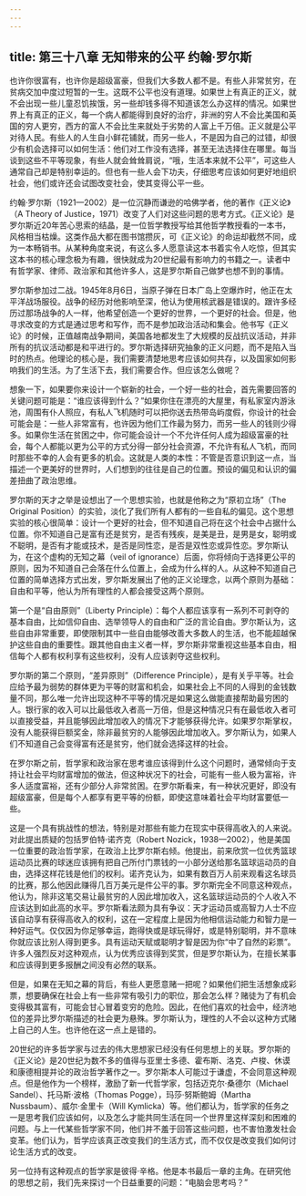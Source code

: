```yaml
---
---
---
```

title: 第三十八章 无知带来的公平 约翰·罗尔斯
---




也许你很富有，也许你是超级富豪，但我们大多数人都不是。有些人非常贫穷，在贫病交加中度过短暂的一生。这既不公平也没有道理。如果世上有真正的正义，就不会出现一些儿童忍饥挨饿，另一些却钱多得不知道该怎么办这样的情况。如果世界上有真正的正义，每一个病人都能得到良好的治疗，非洲的穷人不会比美国和英国的穷人更穷，西方的富人不会比生来就处于劣势的人富上千万倍。正义就是公平对待人民。有些人的人生自小鲜花铺就，而另一些人，不是因为自己的过错，却很少有机会选择可以如何生活：他们对工作没有选择，甚至无法选择住在哪里。每当谈到这些不平等现象，有些人就会耸耸肩说，“哦，生活本来就不公平”，可这些人通常自己却是特别幸运的。但也有一些人会下功夫，仔细思考应该如何更好地组织社会，他们或许还会试图改变社会，使其变得公平一些。

约翰·罗尔斯（1921—2002）是一位沉静而谦逊的哈佛学者，他的著作《正义论》（A Theory of Justice，1971）改变了人们对这些问题的思考方式。《正义论》是罗尔斯近20年苦心思索的结晶，是一位哲学教授写给其他哲学教授看的一本书，风格相当枯燥。这类作品大都在图书馆攒灰，可《正义论》的命运却截然不同，成为一本畅销书。从某种角度来说，有这么多人愿意读这本书着实令人吃惊，但其实这本书的核心理念极为有趣，很快就成为20世纪最有影响力的书籍之一。读者中有哲学家、律师、政治家和其他许多人，这是罗尔斯自己做梦也想不到的事情。

罗尔斯参加过二战。1945年8月6日，当原子弹在日本广岛上空爆炸时，他正在太平洋战场服役。战争的经历对他影响至深，他认为使用核武器是错误的。跟许多经历过那场战争的人一样，他希望创造一个更好的世界，一个更好的社会。但是，他寻求改变的方式是通过思考和写作，而不是参加政治活动和集会。他书写《正义论》的时候，正值越南战争期间，美国各地都发生了大规模的反战抗议活动，并非所有的抗议活动都是和平进行的。罗尔斯选择研究抽象的正义问题，而不是陷入当时的热点。他理论的核心是，我们需要清楚地思考应该如何共存，以及国家如何影响我们的生活。为了生活下去，我们需要合作。但应该怎么做呢？

想象一下，如果要你来设计一个崭新的社会，一个好一些的社会，首先需要回答的关键问题可能是：“谁应该得到什么？”如果你住在漂亮的大屋里，有私家室内游泳池，周围有仆人照应，有私人飞机随时可以把你送去热带岛屿度假，你设计的社会可能会是：一些人非常富有，也许因为他们工作最为努力，而另一些人的钱则少得多。如果你生活在贫困之中，你可能会设计一个不允许任何人成为超级富豪的社会，每个人都能以更为公平的方式分得一部分社会资源，不允许有私人飞机，而同时那些不幸的人会有更多的机会。这就是人类的本性：不管是否意识到这一点，当描述一个更美好的世界时，人们想到的往往是自己的位置。预设的偏见和认识的偏差扭曲了政治思维。

罗尔斯的天才之举是设想出了一个思想实验，也就是他称之为“原初立场”（The Original Position）的实验，淡化了我们所有人都有的一些自私的偏见。这个思想实验的核心很简单：设计一个更好的社会，但不知道自己将在这个社会中占据什么位置。你不知道自己是富有还是贫穷，是否有残疾，是美是丑，是男是女，聪明或不聪明，是否有才能或技术，是否是同性恋，是否是双性恋或异性恋。罗尔斯认为，在这个虚构的无知之幕（veil of ignorance）后面，你将倾向于选择更公平的原则，因为不知道自己会落在什么位置上，会成为什么样的人。从这种不知道自己位置的简单选择方式出发，罗尔斯发展出了他的正义论理念，以两个原则为基础：自由和平等，他认为所有理性的人都会接受这两个原则。

第一个是“自由原则”（Liberty Principle）：每个人都应该享有一系列不可剥夺的基本自由，比如信仰自由、选举领导人的自由和广泛的言论自由。罗尔斯认为，这些自由非常重要，即使限制其中一些自由能够改善大多数人的生活，也不能超越保护这些自由的重要性。跟其他自由主义者一样，罗尔斯非常重视这些基本自由，相信每个人都有权利享有这些权利，没有人应该剥夺这些权利。

罗尔斯的第二个原则，“差异原则”（Difference Principle），是有关乎平等。社会应给予最为弱势的群体更为平等的财富和机会，如果社会上不同的人得到的金钱数量不同，那么唯一允许出现这种不平等的情况是如果这么做能直接帮助最穷困的人。银行家的收入可以比最低收入者高一万倍，但是这种情况只有在最低收入者可以直接受益，并且能够因此增加收入的情况下才能够获得允许。如果罗尔斯掌权，没有人能获得巨额奖金，除非最贫穷的人能够因此增加收入。罗尔斯认为，如果人们不知道自己会变得富有还是贫穷，他们就会选择这样的社会。

在罗尔斯之前，哲学家和政治家在思考谁应该得到什么这个问题时，通常倾向于支持让社会平均财富增加的做法，但这种状况下的社会，可能有一些人极为富裕，许多人适度富裕，还有少部分人非常贫困。在罗尔斯看来，有一种状况更好，即没有超级富豪，但是每个人都享有更平等的份额，即使这意味着社会平均财富要低一些。

这是一个具有挑战性的想法，特别是对那些有能力在现实中获得高收入的人来说。对此提出质疑的包括罗伯特·诺齐克（Robert Nozick，1938—2002），他是美国一位重要的政治哲学家，在政治上比罗尔斯右倾。他提出，前来欣赏一位优秀篮球运动员比赛的球迷应该拥有把自己所付门票钱的一小部分送给那名篮球运动员的自由，选择这样花钱是他们的权利。诺齐克认为，如果有数百万人前来观看这名球员的比赛，那么他因此赚得几百万美元是件公平的事。罗尔斯完全不同意这种观点，他认为，除非这笔交易让最贫穷的人因此增加收入，这名篮球运动员的个人收入不应该达到如此高的水平。罗尔斯看法颇为具有争议：天才运动员或高智力人士不应该自动享有获得高收入的权利，这在一定程度上是因为他相信运动能力和智力是一种好运气。仅仅因为你足够幸运，跑得快或是球玩得好，或是特别聪明，并不意味你就应该比别人得到更多。具有运动天赋或聪明才智是因为你“中了自然的彩票”。许多人强烈反对这种观点，认为优秀应该得到奖赏，但是罗尔斯认为，在擅长某事和应该得到更多报酬之间没有必然的联系。

但是，如果在无知之幕的背后，有些人更愿意赌一把呢？如果他们把生活想象成彩票，想要确保在社会上有一些非常有吸引力的职位，那会怎么样？赌徒为了有机会变得极其富有，可能会甘心冒着变穷的危险。因此，在他们喜欢的社会中，经济地位的差异比罗尔斯描述的社会更为悬殊。罗尔斯认为，理性的人不会以这种方式赌上自己的人生。也许他在这一点上是错的。

20世纪的许多哲学家与过去的伟大思想家已经没有任何思想上的关联。罗尔斯的《正义论》是20世纪为数不多的值得与亚里士多德、霍布斯、洛克、卢梭、休谟和康德相提并论的政治哲学著作之一。罗尔斯本人可能过于谦虚，不会同意这种观点。但是他作为一个榜样，激励了新一代哲学家，包括迈克尔·桑德尔（Michael Sandel）、托马斯·波格（Thomas Pogge），玛莎·努斯鲍姆（Martha Nussbaum）、威尔·金里卡（Will Kymlicka）等。他们都认为，哲学家的任务之一是思考我们应该如何，以及怎么才能共同生活在同一个世界里这样深刻和困难的问题。与上一代某些哲学家不同，他们并不羞于回答这些问题，也不害怕激发社会变革。他们认为，哲学应该真正改变我们的生活方式，而不仅仅是改变我们如何讨论生活方式的改变。

另一位持有这种观点的哲学家是彼得·辛格。他是本书最后一章的主角。在研究他的思想之前，我们先来探讨一个日益重要的问题：“电脑会思考吗？”